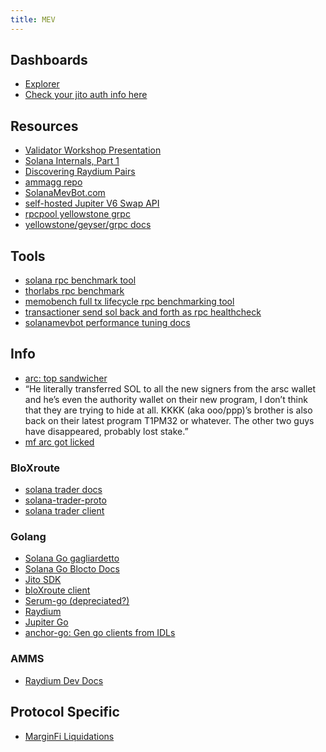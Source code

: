 ```yaml
---
title: MEV
---
```


## Dashboards

- [Explorer](https://explorer.jito.wtf/)
- [Check your jito auth info here](https://web.miniextensions.com/WV3gZjFwqNqITsMufIEp)

## Resources

- [Validator Workshop Presentation](https://drive.google.com/file/d/167xk5uwR8mIpa_Rrh7yjVZ0Cc6nQ_hrj/view)
- [Solana Internals, Part 1](https://medium.com/@metaproph3t/solana-internals-part-1-449ee68cb4f4)
- [Discovering Raydium Pairs](https://github.com/patrulek/Writings/blob/main/Discovering%20Raydium%20Pairs.md)
- [ammagg repo](https://github.com/brendan-mccaffrey/ammagg)
- [SolanaMevBot.com](https://docs.solanamevbot.com/home/fundamentals/bot-configurations)
- [self-hosted Jupiter V6 Swap API](https://station.jup.ag/docs/apis/self-hosted)
- [rpcpool yellowstone grpc](https://github.com/rpcpool/yellowstone-grpc)
- [yellowstone/geyser/grpc docs](https://docs.triton.one/project-yellowstone/introduction)

## Tools

- [solana rpc benchmark tool](https://github.com/Cetipoo/solana-rpc-benchmark-tool)
- [thorlabs rpc benchmark](https://github.com/thorlabsDev/rpc-benchmark)
- [memobench full tx lifecycle rpc benchmarking tool](https://github.com/benjiewheeler/memobench)
- [transactioner send sol back and forth as rpc healthcheck](https://github.com/kristianfreeman/transactioner)
- [solanamevbot performance tuning docs](https://docs.solanamevbot.com/home/fundamentals/performance-tuning)

## Info

- [arc: top sandwicher](https://solscan.io/account/arsc4jbDnzaqcCLByyGo7fg7S2SmcFsWUzQuDtLZh2y)
- "He literally transferred SOL to all the new signers from the arsc wallet and he's even the authority wallet on their new program, I don't think that they are trying to hide at all.
KKKK (aka ooo/ppp)'s brother is also back on their latest program T1PM32 or whatever. The other two guys have disappeared, probably lost stake."
- [mf arc got licked](https://x.com/LetsCodeWeb3/status/1803155149076001262)


### BloXroute

- [solana trader docs](https://docs.bloxroute.com/solana/trader-api-v2)
- [solana-trader-proto](https://github.com/bloXroute-Labs/solana-trader-proto)
- [solana trader client](https://github.com/bloXroute-Labs/solana-trader-client-go)

### Golang

- [Solana Go gagliardetto](https://github.com/gagliardetto/solana-go)
- [Solana Go Blocto Docs](https://blocto.github.io/solana-go-sdk/)
- [Jito SDK](https://pkg.go.dev/github.com/weeaa/jito-go)
- [bloXroute client](https://github.com/bloXroute-Labs/solana-trader-client-go)
- [Serum-go (depreciated?)](https://github.com/gagliardetto/serum-go)
- [Raydium](https://pkg.go.dev/github.com/patrulek/rayscan)
- [Jupiter Go](https://github.com/ilkamo/jupiter-go)
- [anchor-go: Gen go clients from IDLs](https://github.com/gagliardetto/anchor-go)

### AMMS

- [Raydium Dev Docs](https://docs.raydium.io/raydium/protocol/developers)



## Protocol Specific

- [MarginFi Liquidations](https://github.com/mrgnlabs/mrgn-ts/tree/main/apps/alpha-liquidator)